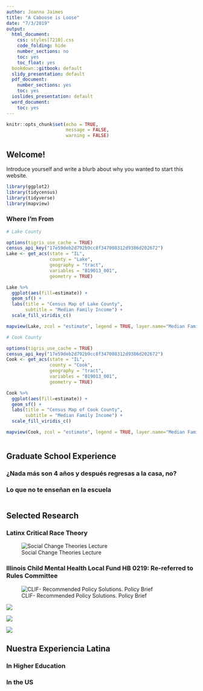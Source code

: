 ```yaml
---
author: Joanna Jaimes
title: "A Caboose is Loose"
date: "7/3/2019"
output:
  html_document: 
    css: styles[7210].css
    code_folding: hide
    number_sections: no
    toc: yes
    toc_float: yes
  bookdown::gitbook: default
  slidy_presentation: default
  pdf_document:
    number_sections: yes
    toc: yes
  ioslides_presentation: default
  word_document:
    toc: yes
---
```


```r

knitr::opts_chunk$set(echo = TRUE, 
                      message = FALSE,
                      warning = FALSE)

```

## Welcome! {.tabset .tabset-fade .tabset-pills}

Introduce yourself and write a blurb about why you wanted to start this website.


```r
library(ggplot2)
library(tidycensus)
library(tidyverse)
library(mapview)

```

### Where I'm From

```r
# Lake County

options(tigris_use_cache = TRUE)
census_api_key("17e59deb2d792b9cc8f347008312d9386d202672")
Lake <- get_acs(state = "IL", 
                county = "Lake", 
                geography = "tract",
                variables = "B19013_001", 
                geometry = TRUE)

Lake %>%
  ggplot(aes(fill=estimate)) +
  geom_sf() +
  labs(title = "Census Map of Lake County", 
       subtitle = "Median Family Income") +
  scale_fill_viridis_c()

mapview(Lake, zcol = "estimate", legend = TRUE, layer.name="Median Family Income")

# Cook County

options(tigris_use_cache = TRUE)
census_api_key("17e59deb2d792b9cc8f347008312d9386d202672")
Cook <- get_acs(state = "IL", 
                county = "Cook", 
                geography = "tract",
                variables = "B19013_001", 
                geometry = TRUE)

Cook %>%
  ggplot(aes(fill=estimate)) +
  geom_sf() +
  labs(title = "Census Map of Cook County", 
       subtitle = "Median Family Income") +
  scale_fill_viridis_c()

mapview(Cook, zcol = "estimate", legend = TRUE, layer.name="Median Family Income")



```

## Graduate School Experience {.tabset .tabset-fade .tabset-pills}
### ¿Nada más son 4 años y después regresas a la casa, no?
### Lo que no te enseñan en la escuela


```r


```

## Selected Research {.tabset .tabset-fade .tabset-pills}
### Latinx Critical Race Theory
![Social Change Theories Lecture](Latcrit.png)

### Illinois Child Mental Health Local Fund HB 0219: Re-referred to Rules Committee
![CLIF- Recommended Policy Solutions. Policy Brief](brief1.png)

![](brief2.png)

![](brief3.png)

![](brief4.png)

## Nuestra Experiencia Latina {.tabset .tabset-fade .tabset-pills}
### In Higher Education
### In the US











